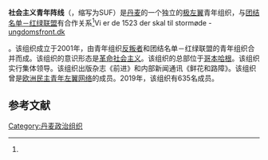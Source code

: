 '''社会主义青年阵线'''（{{lang-da|Socialistisk UngdomsFront}}，缩写为SUF）是[[丹麦|丹麦]]的一个独立的[[极左翼|极左翼]]青年组织，与[[团结名单－红绿联盟|团结名单－红绿联盟]]有合作关系<ref name="http://socialistiskungdomsfront.dk/nyheder/1518/vi-er-de-1523-der-skal-til-stormode">Vi er de 1523 der skal til stormøde - [http://socialistiskungdomsfront.dk/nyheder/1518/vi-er-de-1523-der-skal-til-stormode ungdomsfront.dk] {{Wayback|url=http://socialistiskungdomsfront.dk/nyheder/1518/vi-er-de-1523-der-skal-til-stormode |date=20120426062211 }}</ref>。该组织成立于2001年，由青年组织[[反叛者_(组织)|反叛者]]和团结名单－红绿联盟的青年组织合并而成。该组织的意识形态是[[革命社会主义|革命社会主义]]。该组织的总部位于[[哥本哈根|哥本哈根]]。该组织实行集体领导。该组织出版杂志《前进》和内部新闻通讯《鲜花和路障》。该组织曾是[[欧洲民主青年左翼网络|欧洲民主青年左翼网络]]的成员。2019年，该组织有635名成员。

== 参考文献 ==
{{reflist}}

[[Category:丹麦政治组织|Category:丹麦政治组织]]
{{politic-stub}}